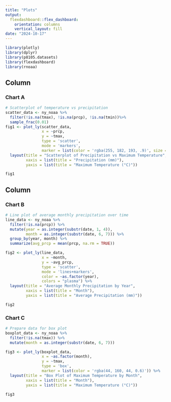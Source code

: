 ```yaml
---
title: "Plots"
output: 
  flexdashboard::flex_dashboard:
    orientation: columns
    vertical_layout: fill
date: "2024-10-17"
---
```


```r
library(plotly)
library(dplyr)
library(p8105.datasets)
library(flexdashboard)
library(rnoaa)
```
Column {data-width=650}
-----------------------------------------------------------------------

### Chart A

```r
# Scatterplot of temperature vs precipitation
scatter_data <- ny_noaa %>%
  filter(!is.na(tmax), !is.na(prcp), !is.na(tmin))%>%
  sample_frac(0.01)
fig1 <- plot_ly(scatter_data, 
                x = ~prcp, 
                y = ~tmax, 
                type = 'scatter', 
                mode = 'markers', 
                marker = list(color = 'rgba(255, 182, 193, .9)', size = 8)) %>%
  layout(title = "Scatterplot of Precipitation vs Maximum Temperature",
         xaxis = list(title = "Precipitation (mm)"),
         yaxis = list(title = "Maximum Temperature (°C)"))

fig1
```
Column {data-width=350}
-----------------------------------------------------------------------

### Chart B

```r
# Line plot of average monthly precipitation over time
line_data <- ny_noaa %>%
  filter(!is.na(prcp)) %>%
  mutate(year = as.integer(substr(date, 1, 4)),
         month = as.integer(substr(date, 6, 7))) %>%
  group_by(year, month) %>%
  summarize(avg_prcp = mean(prcp, na.rm = TRUE))

fig2 <- plot_ly(line_data, 
                x = ~month, 
                y = ~avg_prcp, 
                type = 'scatter', 
                mode = 'lines+markers', 
                color = ~as.factor(year),
                colors = "plasma") %>%
  layout(title = "Average Monthly Precipitation by Year",
         xaxis = list(title = "Month"),
         yaxis = list(title = "Average Precipitation (mm)"))

fig2
```
### Chart C
```r
# Prepare data for box plot
boxplot_data <- ny_noaa %>%
  filter(!is.na(tmax)) %>%
  mutate(month = as.integer(substr(date, 6, 7)))

fig3 <- plot_ly(boxplot_data, 
                x = ~as.factor(month), 
                y = ~tmax, 
                type = 'box', 
                marker = list(color = 'rgba(44, 160, 44, 0.6)')) %>%
  layout(title = "Box Plot of Maximum Temperature by Month",
         xaxis = list(title = "Month"),
         yaxis = list(title = "Maximum Temperature (°C)"))

fig3
```

